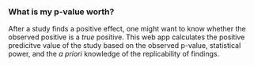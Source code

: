 ### **What is my p-value worth?**

After a study finds a positive effect, one might want to know whether the observed positive is a *true* positive. 
This web app calculates the positive predicitve value of the study based on the observed p-value, statistical power, and the *a priori* knowledge of the replicability of findings. 
